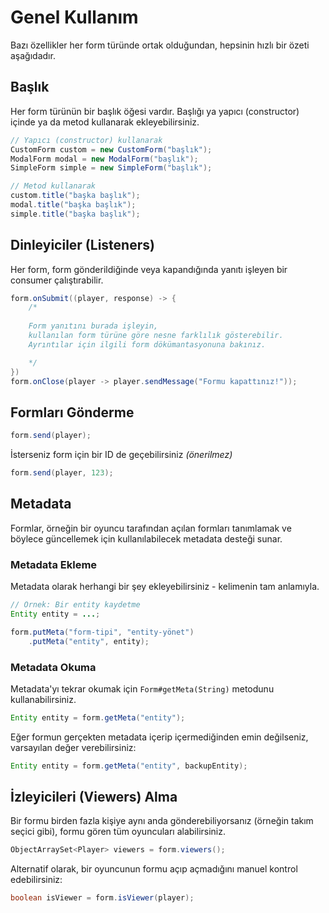 
# Genel Kullanım
Bazı özellikler her form türünde ortak olduğundan, hepsinin hızlı bir özeti aşağıdadır.

## Başlık
Her form türünün bir başlık öğesi vardır. Başlığı ya yapıcı (constructor) içinde ya da metod kullanarak ekleyebilirsiniz.
```java
// Yapıcı (constructor) kullanarak
CustomForm custom = new CustomForm("başlık");
ModalForm modal = new ModalForm("başlık");
SimpleForm simple = new SimpleForm("başlık");

// Metod kullanarak
custom.title("başka başlık");
modal.title("başka başlık");
simple.title("başka başlık");
```

## Dinleyiciler (Listeners)
Her form, form gönderildiğinde veya kapandığında yanıtı işleyen bir consumer çalıştırabilir.
```java
form.onSubmit((player, response) -> {
    /*
    
    Form yanıtını burada işleyin,
    kullanılan form türüne göre nesne farklılık gösterebilir.
    Ayrıntılar için ilgili form dökümantasyonuna bakınız.

    */
})
form.onClose(player -> player.sendMessage("Formu kapattınız!"));
```

## Formları Gönderme

```java
form.send(player);
```

İsterseniz form için bir ID de geçebilirsiniz *(önerilmez)*
```java
form.send(player, 123);
```

## Metadata
Formlar, örneğin bir oyuncu tarafından açılan formları tanımlamak ve böylece güncellemek için kullanılabilecek metadata desteği sunar.

### Metadata Ekleme
Metadata olarak herhangi bir şey ekleyebilirsiniz - kelimenin tam anlamıyla.
```java
// Örnek: Bir entity kaydetme
Entity entity = ...;

form.putMeta("form-tipi", "entity-yönet")
    .putMeta("entity", entity);
```

### Metadata Okuma
Metadata'yı tekrar okumak için `Form#getMeta(String)` metodunu kullanabilirsiniz.
```java
Entity entity = form.getMeta("entity");
```

Eğer formun gerçekten metadata içerip içermediğinden emin değilseniz, varsayılan değer verebilirsiniz:
```java
Entity entity = form.getMeta("entity", backupEntity);
```

## İzleyicileri (Viewers) Alma
Bir formu birden fazla kişiye aynı anda gönderebiliyorsanız (örneğin takım seçici gibi), formu gören tüm oyuncuları alabilirsiniz.
```java
ObjectArraySet<Player> viewers = form.viewers();
```

Alternatif olarak, bir oyuncunun formu açıp açmadığını manuel kontrol edebilirsiniz:
```java
boolean isViewer = form.isViewer(player);
```
